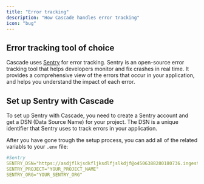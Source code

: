 ```yaml
---
title: "Error tracking"
description: "How Cascade handles error tracking"
icon: "bug"
---
```


## Error tracking tool of choice

Cascade uses [Sentry](https://sentry.io) for error tracking. Sentry is an open-source error tracking tool that helps developers monitor and fix crashes in real time. It provides a comprehensive view of the errors that occur in your application, and helps you understand the impact of each error.

## Set up Sentry with Cascade

To set up Sentry with Cascade, you need to create a Sentry account and get a DSN (Data Source Name) for your project. The DSN is a unique identifier that Sentry uses to track errors in your application.

After you have gone trough the setup process, you can add all of the related variabls to your `.env` file:

```yml
#Sentry
SENTRY_DSN="https://asdjflkjsdkfljksdlfjslkdjf@o4506388280180736.ingest.us.sentry.io/4506978350399488"
SENTRY_PROJECT="YOUR_PROJECT_NAME"
SENTRY_ORG="YOUR_SENTRY_ORG"
```
